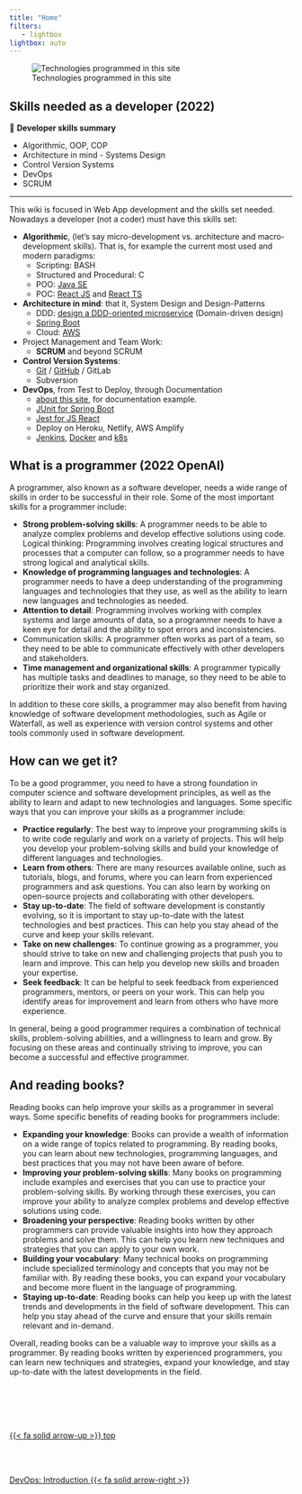 ```yaml
---
title: "Home"
filters:
   - lightbox
lightbox: auto
---
```

![Technologies programmed in this site](images/home/frontimagealbertprofeweb.png){.preview-image}

## Skills needed as a developer (2022)

::: {.summary}
📘 **Developer skills summary**

- Algorithmic, OOP, COP
- Architecture in mind - Systems Design
- Control Version Systems
- DevOps
- SCRUM
:::

---

This wiki is focused in Web App development and the skills set needed. Nowadays a developer (not a coder) must have this skills set:

- **Algorithmic**, (let's say micro-development vs. architecture and macro-development skills). That is, for example the current most used and modern paradigms:
  - Scripting: BASH
  - Structured and Procedural: C
  - POO: [Java SE](https://java-programming.mooc.fi/)
  - POC: [React JS](https://reactjs.org/) and [React TS](https://www.typescriptlang.org/docs/handbook/react.html)
- **Architecture in mind**: that it, System Design and Design-Patterns
  - DDD: [design a DDD-oriented microservice](https://dotnet.microsoft.com/download/e-book/microservices-architecture/pdf) (Domain-driven design)
  - [Spring Boot](https://spring.io/)
  - Cloud: [AWS](https://aws.amazon.com/)
- Project Management and Team Work:
  - **SCRUM** and beyond SCRUM
- **Control Version Systems**:
  - [Git](https://git-scm.com/) / [GitHub](https://github.com/) / GitLab
  - Subversion
- **DevOps**, from Test to Deploy, through Documentation
  - [about this site](about/about-this-site.qmd), for documentation example.
  - [JUnit for Spring Boot](https://junit.org/junit5/)
  - [Jest for JS React](https://jestjs.io/)
  - Deploy on Heroku, Netlify, AWS Amplify
  - [Jenkins](https://www.jenkins.io/), [Docker](https://www.docker.com/) and [k8s](https://kubernetes.io/)

## What is a programmer (2022 OpenAI)

A programmer, also known as a software developer, needs a wide range of skills in order to be successful in their role. Some of the most important skills for a programmer include:

- **Strong problem-solving skills**: A programmer needs to be able to analyze complex problems and develop effective solutions using code.
Logical thinking: Programming involves creating logical structures and processes that a computer can follow, so a programmer needs to have strong logical and analytical skills.
- **Knowledge of programming languages and technologies**: A programmer needs to have a deep understanding of the programming languages and technologies that they use, as well as the ability to learn new languages and technologies as needed.
- **Attention to detail**: Programming involves working with complex systems and large amounts of data, so a programmer needs to have a keen eye for detail and the ability to spot errors and inconsistencies.
- Communication skills: A programmer often works as part of a team, so they need to be able to communicate effectively with other developers and stakeholders.
- **Time management and organizational skills**: A programmer typically has multiple tasks and deadlines to manage, so they need to be able to prioritize their work and stay organized.

In addition to these core skills, a programmer may also benefit from having knowledge of software development methodologies, such as Agile or Waterfall, as well as experience with version control systems and other tools commonly used in software development.

## How can we get it?

To be a good programmer, you need to have a strong foundation in computer science and software development principles, as well as the ability to learn and adapt to new technologies and languages. Some specific ways that you can improve your skills as a programmer include:

- **Practice regularly**: The best way to improve your programming skills is to write code regularly and work on a variety of projects. This will help you develop your problem-solving skills and build your knowledge of different languages and technologies.
- **Learn from others**: There are many resources available online, such as tutorials, blogs, and forums, where you can learn from experienced programmers and ask questions. You can also learn by working on open-source projects and collaborating with other developers.
- **Stay up-to-date**: The field of software development is constantly evolving, so it is important to stay up-to-date with the latest technologies and best practices. This can help you stay ahead of the curve and keep your skills relevant.
- **Take on new challenges**: To continue growing as a programmer, you should strive to take on new and challenging projects that push you to learn and improve. This can help you develop new skills and broaden your expertise.
- **Seek feedback**: It can be helpful to seek feedback from experienced programmers, mentors, or peers on your work. This can help you identify areas for improvement and learn from others who have more experience.

In general, being a good programmer requires a combination of technical skills, problem-solving abilities, and a willingness to learn and grow. By focusing on these areas and continually striving to improve, you can become a successful and effective programmer.

## And reading books?

Reading books can help improve your skills as a programmer in several ways. Some specific benefits of reading books for programmers include:

- **Expanding your knowledge**: Books can provide a wealth of information on a wide range of topics related to programming. By reading books, you can learn about new technologies, programming languages, and best practices that you may not have been aware of before.
- **Improving your problem-solving skills**: Many books on programming include examples and exercises that you can use to practice your problem-solving skills. By working through these exercises, you can improve your ability to analyze complex problems and develop effective solutions using code.
- **Broadening your perspective**: Reading books written by other programmers can provide valuable insights into how they approach problems and solve them. This can help you learn new techniques and strategies that you can apply to your own work.
- **Building your vocabulary**: Many technical books on programming include specialized terminology and concepts that you may not be familiar with. By reading these books, you can expand your vocabulary and become more fluent in the language of programming.
- **Staying up-to-date**: Reading books can help you keep up with the latest trends and developments in the field of software development. This can help you stay ahead of the curve and ensure that your skills remain relevant and in-demand.

Overall, reading books can be a valuable way to improve your skills as a programmer. By reading books written by experienced programmers, you can learn new techniques and strategies, expand your knowledge, and stay up-to-date with the latest developments in the field.


<!--- navLinks -->
<br><br>
<div class=row>
<br>
<div class='column center'>
<br>
[{{< fa solid arrow-up >}} top](#top)
<br>
</div>
<br>
<div class='column right next'>
<br>
[DevOps: Introduction  {{< fa solid arrow-right >}}](/devops/devops-what-intro.qmd)
<br>
</div>
<br>
</div>
